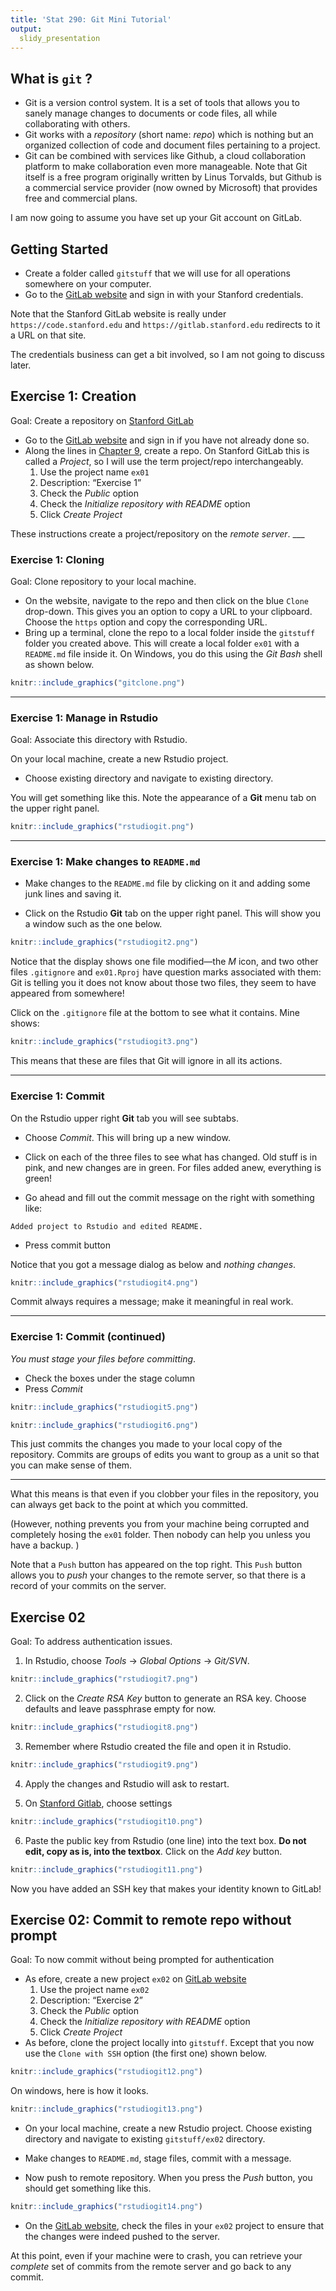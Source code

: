 ```yaml
---
title: 'Stat 290: Git Mini Tutorial'
output:
  slidy_presentation
---
```


## What is `git` ?
- Git is a version control system. It is a set of tools that allows
    you to sanely manage changes to documents or code files, all while
    collaborating with others.
- Git works with a _repository_ (short name: _repo_) which is nothing
    but an organized collection of code and document files pertaining
    to a project.
- Git can be combined with services like Github, a cloud collaboration
    platform to make collaboration even more manageable.  Note that
    Git itself is a free program originally written by Linus Torvalds,
    but Github is a commercial service provider (now owned by
    Microsoft) that provides free and commercial plans.
	
I am now going to assume you have set up your Git account on GitLab.

## Getting Started

- Create a folder called `gitstuff` that we will use for all operations
  somewhere on your computer.
- Go to the [GitLab website](https://gitlab.stanford.edu) and sign
  in with your Stanford credentials.
  
Note that the Stanford GitLab website is really under
`https://code.stanford.edu` and `https://gitlab.stanford.edu`
redirects to it a URL on that site.

The credentials business can get a bit involved, so I am not going to
discuss later.

## Exercise 1: Creation

Goal: Create a repository on [Stanford GitLab](https://gitlab.stanford.edu)

- Go to the [GitLab website](https://gitlab.stanford.edu) and sign in if you
  have not already done so.
- Along the lines in [Chapter
  9](https://happygitwithr.com/push-pull-github.html), create a
  repo. On Stanford GitLab this is called a _Project_, so I will use
  the term project/repo interchangeably. 
  1. Use the project name `ex01`
  2. Description: "Exercise 1"
  3. Check the _Public_ option
  4. Check the _Initialize repository with README_ option
  5. Click _Create Project_
  
These instructions create a project/repository on the _remote
server_. 
___

### Exercise 1: Cloning

Goal: Clone repository to your local machine.

- On the website, navigate to the repo and then click on the blue
  `Clone ` drop-down. This gives you an option to copy a URL
  to your clipboard. Choose the `https` option and copy the
  corresponding URL. 
- Bring up a terminal, clone the repo to a local folder inside
  the `gitstuff` folder you created above. This will create a local
  folder `ex01` with a `README.md` file inside it. On Windows, you do this
  using the _Git Bash_ shell as shown below.

```r
knitr::include_graphics("gitclone.png")
```
  
___

### Exercise 1: Manage in Rstudio

Goal: Associate this directory with Rstudio.

On your local machine, create a new Rstudio project.

- Choose existing directory and navigate to existing directory. 

You will get something like this. Note the appearance of a __Git__
menu tab on the upper right panel.

```r
knitr::include_graphics("rstudiogit.png")
```


___

### Exercise 1: Make changes to `README.md`

- Make changes to the `README.md` file by clicking on it and adding
  some junk lines and saving it.
  
- Click on the Rstudio __Git__ tab on the upper right panel. This will
  show you a window such as the one below.


```r
knitr::include_graphics("rstudiogit2.png")
```

Notice that the display shows one file modified---the _M_ icon, and
two other files `.gitignore` and `ex01.Rproj` have question marks
associated with them: Git is telling you it does not know about those
two files, they seem to have appeared from somewhere!
  
Click on the `.gitignore` file at the bottom to see what it
contains. Mine shows:

```r
knitr::include_graphics("rstudiogit3.png")
```


This means that these are files that Git will ignore in all its
actions. 

___

### Exercise 1: Commit

On the Rstudio upper right __Git__ tab you will see subtabs. 

- Choose _Commit_. This will bring up a new window.

- Click on each of the three files to see what has changed. Old stuff
  is in pink, and new changes are in green.  For files added anew,
  everything is green!

- Go ahead and fill out the commit message on the right with something
  like:
```
Added project to Rstudio and edited README.
```
- Press commit button

Notice that you got a message dialog as below and _nothing changes_. 

```r
knitr::include_graphics("rstudiogit4.png")
```

Commit always requires a message; make it meaningful in real work.

___

### Exercise 1: Commit (continued)

_You must stage your files before committing_.

- Check the boxes under the stage column
- Press _Commit_

```r
knitr::include_graphics("rstudiogit5.png")
```

```r
knitr::include_graphics("rstudiogit6.png")
```


This just commits the changes you made to your local copy of the
repository. Commits are groups of edits you want to group as a unit so
that you can make sense of them.

___

What this means is that even if you clobber your files in the
repository, you can always get back to the point at which you
committed.

(However, nothing prevents you from your machine being corrupted and
completely hosing the `ex01` folder. Then nobody can help you unless
you have a backup. )

Note that a `Push` button has appeared on the top right. This `Push`
button allows you to _push_ your changes to the remote server, so that
there is a record of your commits on the server.


## Exercise 02

Goal: To address authentication issues. 

1. In Rstudio, choose _Tools_ -> _Global Options_ -> _Git/SVN_.
```r
knitr::include_graphics("rstudiogit7.png")
```
2. Click on the _Create RSA Key_ button to generate an RSA key. Choose
   defaults and leave passphrase empty for now.
```r
knitr::include_graphics("rstudiogit8.png")
```
3. Remember where Rstudio created the file and open it in Rstudio.
```r
knitr::include_graphics("rstudiogit9.png")
```
4. Apply the changes and Rstudio will ask to restart. 

5. On [Stanford Gitlab](https://gitlab.stanford.edu), choose settings
```r
knitr::include_graphics("rstudiogit10.png")
```

6. Paste the public key from Rstudio (one line) into the text
   box. __Do not edit, copy as is, into the textbox__. Click on the
   _Add key_ button.
```r
knitr::include_graphics("rstudiogit11.png")
```

Now you have added an SSH key that makes your identity known to
GitLab!

## Exercise 02: Commit to remote repo without prompt

Goal: To now commit without being prompted for authentication

- As efore, create a new project `ex02` on [GitLab
  website](https://gitlab.stanford.edu)
  1. Use the project name `ex02`
  2. Description: "Exercise 2"
  3. Check the _Public_ option
  4. Check the _Initialize repository with README_ option
  5. Click _Create Project_
  
- As before, clone the project locally into `gitstuff`. Except that
you now use the `Clone with SSH` option (the first one) shown below.
```r
knitr::include_graphics("rstudiogit12.png")
```

On windows, here is how it looks. 
```r
knitr::include_graphics("rstudiogit13.png")
```

- On your local machine, create a new Rstudio project. Choose existing
  directory and navigate to existing `gitstuff/ex02` directory.

- Make changes to `README.md`, stage files, commit with a message.

- Now push to remote repository. When you press the _Push_ button, you
should get something like this.
```r
knitr::include_graphics("rstudiogit14.png")
```

- On the [GitLab website](https://gitlab.stanford.edu), check the files
in your `ex02` project to ensure that the changes were indeed pushed
to the server.

At this point, even if your machine were to crash, you can retrieve
your _complete_ set of commits from the remote server and go back to
any commit.

   
   



